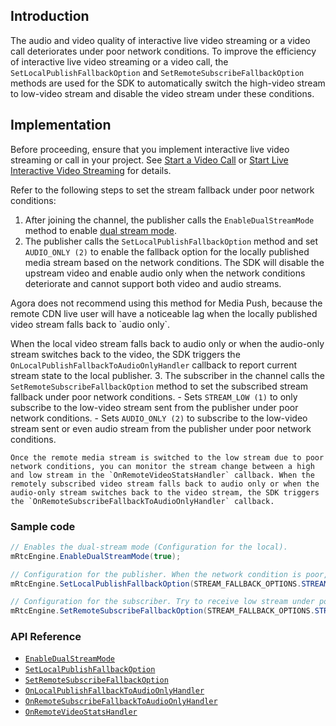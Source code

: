 <PlatformWrapper platform="unity">

## Introduction

The audio and video quality of interactive live video streaming or a video call deteriorates under poor network conditions. To improve the efficiency of interactive live video streaming or a video call, the `SetLocalPublishFallbackOption` and `SetRemoteSubscribeFallbackOption` methods are used for the SDK to automatically switch the high-video stream to low-video stream and disable the video stream under these conditions.


## Implementation

Before proceeding, ensure that you implement interactive live video streaming or call in your project. See [Start a Video Call](/3.x/video-calling/quickstart-guide/get-started-sdk) or [Start Live Interactive Video Streaming](/en/3.x/interactive-live-streaming/quickstart-guide/start-video-streaming) for details.

Refer to the following steps to set the stream fallback under poor network conditions:

1. After joining the channel, the publisher calls the `EnableDualStreamMode` method to enable [dual stream mode](../reference/glossary#dual-stream-mode).
2. The publisher calls the `SetLocalPublishFallbackOption` method and set `AUDIO_ONLY (2)` to enable the fallback option for the locally published media stream based on the network conditions. The SDK will disable the upstream video and enable audio only when the network conditions deteriorate and cannot support both video and audio streams.

<div class="alert note">Agora does not recommend using this method for Media Push, because the remote CDN live user will have a noticeable lag when the locally published video stream falls back to `audio only`.</div>

When the local video stream falls back to audio only or when the audio-only stream switches back to the video, the SDK triggers the `OnLocalPublishFallbackToAudioOnlyHandler` callback to report current stream state to the local publisher.
3. The subscriber in the channel calls the `SetRemoteSubscribeFallbackOption` method to set the subscribed stream fallback under poor network conditions.
	- Sets `STREAM_LOW (1)` to only subscribe to the low-video stream sent from the publisher under poor network conditions.
	- Sets `AUDIO_ONLY (2)` to subscribe to the low-video stream sent or even audio stream from the publisher under poor network conditions.

	Once the remote media stream is switched to the low stream due to poor network conditions, you can monitor the stream change between a high and low stream in the `OnRemoteVideoStatsHandler` callback. When the remotely subscribed video stream falls back to audio only or when the audio-only stream switches back to the video stream, the SDK triggers the `OnRemoteSubscribeFallbackToAudioOnlyHandler` callback.


### Sample code

```csharp
// Enables the dual-stream mode (Configuration for the local).
mRtcEngine.EnableDualStreamMode(true);

// Configuration for the publisher. When the network condition is poor, send audio only.
mRtcEngine.SetLocalPublishFallbackOption(STREAM_FALLBACK_OPTIONS.STREAM_FALLBACK_OPTION_AUDIO_ONLY);

// Configuration for the subscriber. Try to receive low stream under poor network conditions. When the current network conditions are not sufficient for video streams, receive audio stream only.
mRtcEngine.SetRemoteSubscribeFallbackOption(STREAM_FALLBACK_OPTIONS.STREAM_FALLBACK_OPTION_AUDIO_ONLY);
```

### API Reference

- [`EnableDualStreamMode`](https://api-ref.agora.io/en/video-sdk/unity/3.x/classagora__gaming__rtc_1_1_i_rtc_engine.html#a2ed16751006195361282bf82edbeccde)
- [`SetLocalPublishFallbackOption`](https://api-ref.agora.io/en/video-sdk/unity/3.x/classagora__gaming__rtc_1_1_i_rtc_engine.html#ad4e6fc7e4f6d226a729af6cd98f049bb)
- [`SetRemoteSubscribeFallbackOption`](https://api-ref.agora.io/en/video-sdk/unity/3.x/classagora__gaming__rtc_1_1_i_rtc_engine.html#ae8c98153bac5c94f05cd08ccf9c1cceb)
- [`OnLocalPublishFallbackToAudioOnlyHandler`](https://api-ref.agora.io/en/video-sdk/unity/3.x/namespaceagora__gaming__rtc.html#a2332869b4b21af5c29939c444ffc106a)
- [`OnRemoteSubscribeFallbackToAudioOnlyHandler`](https://api-ref.agora.io/en/video-sdk/unity/3.x/namespaceagora__gaming__rtc.html#a1579ffe847479f2a4963ec2cdb670df1)
- [`OnRemoteVideoStatsHandler`](https://api-ref.agora.io/en/video-sdk/unity/3.x/namespaceagora__gaming__rtc.html#a4a0e9e6402f4e279446a0e048423e30d)

</PlatformWrapper>
